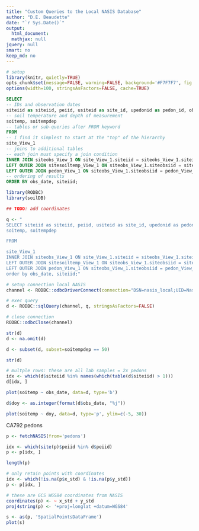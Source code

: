 ```yaml
---
title: "Custom Queries to the Local NASIS Database"
author: "D.E. Beaudette"
date: "`r Sys.Date()`"
output:
  html_document:
  mathjax: null
jquery: null
smart: no
keep_md: no
---
```

  
```r
# setup
library(knitr, quietly=TRUE)
opts_chunk$set(message=FALSE, warning=FALSE, background='#F7F7F7', fig.align='center', fig.retina=2, dev='png', tidy=FALSE, verbose=FALSE)
options(width=100, stringsAsFactors=FALSE, cache=TRUE)
```


```sql
SELECT 
-- IDs and observation dates
siteiid as siteiid, peiid, usiteid as site_id, upedonid as pedon_id, obsdate as obs_date,
-- soil temperature and depth of measurement
soitemp, soitempdep
-- tables or sub-queries after FROM keyword
FROM
-- I find it simplest to start at the "top" of the hierarchy
site_View_1
-- joins to additional tables
-- each join must specify a join condition
INNER JOIN siteobs_View_1 ON site_View_1.siteiid = siteobs_View_1.siteiidref
LEFT OUTER JOIN sitesoiltemp_View_1 ON siteobs_View_1.siteobsiid = sitesoiltemp_View_1.siteobsiidref
LEFT OUTER JOIN pedon_View_1 ON siteobs_View_1.siteobsiid = pedon_View_1.siteobsiidref
-- ordering of results
ORDER BY obs_date, siteiid;
```


```r
library(RODBC)
library(soilDB)

## TODO: add coordinates

q <- "
SELECT siteiid as siteiid, peiid, usiteid as site_id, upedonid as pedon_id, obsdate as obs_date,
soitemp, soitempdep

FROM

site_View_1 
INNER JOIN siteobs_View_1 ON site_View_1.siteiid = siteobs_View_1.siteiidref
LEFT OUTER JOIN sitesoiltemp_View_1 ON siteobs_View_1.siteobsiid = sitesoiltemp_View_1.siteobsiidref
LEFT OUTER JOIN pedon_View_1 ON siteobs_View_1.siteobsiid = pedon_View_1.siteobsiidref
order by obs_date, siteiid;"

# setup connection local NASIS
channel <- RODBC::odbcDriverConnect(connection="DSN=nasis_local;UID=NasisSqlRO;PWD=nasisRe@d0n1y")

# exec query
d <- RODBC::sqlQuery(channel, q, stringsAsFactors=FALSE)

# close connection
RODBC::odbcClose(channel)

str(d)
d <- na.omit(d)

d <- subset(d, subset=soitempdep == 50)

str(d)

# multple rows: these are all lab samples = 2x pedons
idx <- which(d$siteiid %in% names(which(table(d$siteiid) > 1)))
d[idx, ]

plot(soitemp ~ obs_date, data=d, type='b')

d$doy <- as.integer(format(d$obs_date, "%j"))

plot(soitemp ~ doy, data=d, type='p', ylim=c(-5, 30))
```

CA792 pedons
```r
p <- fetchNASIS(from='pedons')

idx <- which(site(p)$peiid %in% d$peiid)
p <- p[idx, ]

length(p)
```


```r
# only retain points with coordinates
idx <- which(!is.na(p$x_std) & !is.na(p$y_std))
p <- p[idx, ]

# these are GCS WGS84 coordinates from NASIS
coordinates(p) <- ~ x_std + y_std
proj4string(p) <- '+proj=longlat +datum=WGS84'

s <- as(p, 'SpatialPointsDataFrame')
plot(s)
```

